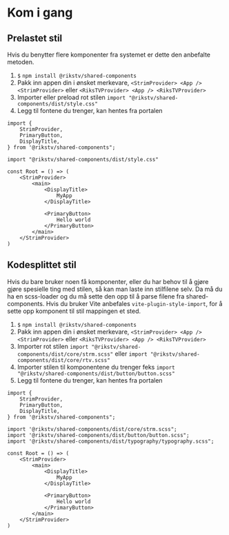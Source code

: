 # Kom i gang

## Prelastet stil

Hvis du benytter flere komponenter fra systemet er dette den anbefalte metoden.

1. `$` `npm install @rikstv/shared-components`
1. Pakk inn appen din i ønsket merkevare, `<StrimProvider> <App /> <StrimProvider>` eller `<RiksTVProvider> <App /> <RiksTVProvider>`
1. Importer eller preload rot stilen `import "@rikstv/shared-components/dist/style.css"`
1. Legg til fontene du trenger, kan hentes fra portalen

```tsx
import {
    StrimProvider,
    PrimaryButton,
    DisplayTitle,
} from '@rikstv/shared-components";

import "@rikstv/shared-components/dist/style.css"

const Root = () => (
    <StrimProvider>
        <main>
            <DisplayTitle>
                MyApp
            </DisplayTitle>

            <PrimaryButton>
                Hello world
            </PrimaryButton>
        </main>
    </StrimProvider>
)
```

## Kodesplittet stil

Hvis du bare bruker noen få komponenter, eller du har behov til å gjøre gjøre spesielle ting med stilen, så kan man laste inn stilfilene selv.
Da må du ha en scss-loader og du må sette den opp til å parse filene fra shared-components. Hvis du bruker Vite anbefales `vite-plugin-style-import`,
for å sette opp komponent til stil mappingen et sted.

1. `$` `npm install @rikstv/shared-components`
1. Pakk inn appen din i ønsket merkevare, `<StrimProvider> <App /> <StrimProvider>` eller `<RiksTVProvider> <App /> <RiksTVProvider>`
1. Importer rot stilen `import "@rikstv/shared-components/dist/core/strm.scss"` eller `import "@rikstv/shared-components/dist/core/rtv.scss"`
1. Importer stilen til komponentene du trenger feks `import "@rikstv/shared-components/dist/button/button.scss"`
1. Legg til fontene du trenger, kan hentes fra portalen

```tsx
import {
    StrimProvider,
    PrimaryButton,
    DisplayTitle,
} from '@rikstv/shared-components";

import '@rikstv/shared-components/dist/core/strm.scss";
import '@rikstv/shared-components/dist/button/button.scss";
import '@rikstv/shared-components/dist/typography/typography.scss";

const Root = () => (
    <StrimProvider>
        <main>
            <DisplayTitle>
                MyApp
            </DisplayTitle>

            <PrimaryButton>
                Hello world
            </PrimaryButton>
        </main>
    </StrimProvider>
)
```
